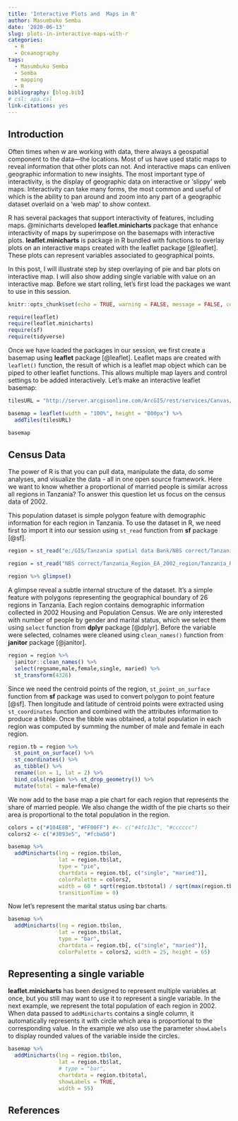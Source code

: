 ```yaml
---
title: 'Interactive Plots and  Maps in R'
author: Masumbuko Semba
date: '2020-06-13'
slug: plots-in-interactive-maps-with-r
categories:
  - R
  - Oceanography
tags:
  - Masumbuko Semba
  - Semba
  - mapping
  - R
bibliography: [blog.bib]
# csl: apa.csl
link-citations: yes
---
```


## Introduction

Often times when w are working with data, there always a geospatial component to the data---the locations. Most of us have used static maps to reveal information that other plots can not. And interactive maps can enliven geographic information to new insights. The most important type of interactivity, is the display of geographic data on interactive or ‘slippy’ web maps. Interactivity can take many forms, the most common and useful of which is the ability to pan around and zoom into any part of a geographic dataset overlaid on a ‘web map’ to show context.


R has several packages that support interactivity of features, including maps. @minicharts developed **leaflet.minicharts** package that enhance interactivity of maps by superimpose on the basemaps with interactive plots. **leaflet.minicharts** is package in R bundled with functions to overlay plots on an interactive maps created with the leaflet package [@leaflet]. These plots can represent variables associated to geographical points.

In this post, I will illustrate step by step overlaying of pie and bar plots on interactive map. I will also show adding single variable with value on an interactive map. Before we start rolling, let's first load the packages we want to use in this session. 


```r
knitr::opts_chunk$set(echo = TRUE, warning = FALSE, message = FALSE, comment = "")

```


```r

require(leaflet)
require(leaflet.minicharts)
require(sf)
require(tidyverse)
```


Once we have loaded the packages in our session, we first create a basemap using **leaflet** package [@leaflet]. Leaflet maps are created with `leaflet()` function, the result of which is a leaflet map object which can be piped to other leaflet functions. This allows multiple map layers and control settings to be added interactively. Let's make an interactive leaflet basemap:


```r
tilesURL = "http://server.arcgisonline.com/ArcGIS/rest/services/Canvas/World_Light_Gray_Base/MapServer/tile/{z}/{y}/{x}"

basemap = leaflet(width = "100%", height = "800px") %>%
  addTiles(tilesURL)

basemap
```

## Census Data
The power of R is that you can pull data, manipulate the data, do some analyses, and visualize the data - all in one open source framework. Here we want to know whether a proportional of married people is similar across all regions in Tanzania? To answer this question let us focus on the census data of 2002. 

This population dataset is simple polygon feature with demographic information for each region in Tanzania. To use the dataset in R, we need first to import it into our session using `st_read` function from **sf** package [@sf].

```r
region = st_read("e:/GIS/Tanzania spatial data Bank/NBS correct/Tanzania_Region_EA_2002_region/Tanzania_Region_EA_2002_region.shp", quiet = TRUE)
```


```r

region = st_read("NBS correct/Tanzania_Region_EA_2002_region/Tanzania_Region_EA_2002_region.shp")

```

```r
region %>% glimpse()
```

A glimpse reveal a subtle internal structure of the dataset. It's a simple feature with polygons representing the geographical boundary of 26 regions in Tanzania. Each region contains demographic information collected in 2002 Housing and Population Census. We are only interested with number of people by gender and marital status, which we select them using `select` function from **dplyr** package [@dplyr]. Before the variable were selected, colnames were cleaned using `clean_names()` function from **janitor** package [@janitor].  

```r
region = region %>% 
  janitor::clean_names() %>%  
  select(regname,male,female,single, maried) %>% 
  st_transform(4326)
```

Since we need the centroid points of the region, `st_point_on_surface` function from **sf** package was used to convert polygon to point feature [@sf]. Then longitude and latitude of centroid points were extracted using `st_coordinates` function and combined with the attributes information to produce a tibble. Once the tibble was obtained, a total population in each region was computed by summing the number of male and female in each region. 

```r
region.tb = region %>% 
  st_point_on_surface() %>% 
  st_coordinates() %>% 
  as_tibble() %>% 
  rename(lon = 1, lat = 2) %>% 
  bind_cols(region %>% st_drop_geometry()) %>%
  mutate(total = male+female)
```

We now add to the base map a pie chart for each region that represents the share of married people. We also change the width of the pie charts so their area is proportional to the total population in the region.

```r

colors = c("#104E8B", "#FF00FF") #<- c("#4fc13c", "#cccccc")
colors2 <- c("#3093e5", "#fcba50")

basemap %>%
  addMinicharts(lng = region.tb$lon, 
                lat = region.tb$lat, 
                type = "pie", 
                chartdata = region.tb[, c("single", "maried")], 
                colorPalette = colors2, 
                width = 60 * sqrt(region.tb$total) / sqrt(max(region.tb$total)), 
                transitionTime = 0)
```

Now let’s represent the marital status using bar charts.

```r
basemap %>%
  addMinicharts(lng = region.tb$lon, 
                lat = region.tb$lat, 
                type = "bar", 
                chartdata = region.tb[, c("single", "maried")], 
                colorPalette = colors2, width = 25, height = 65)
```


## Representing a single variable

**leaflet.minicharts** has been designed to represent multiple variables at once, but you still may want to use it to represent a single variable. In the next example, we represent the total population of each region in 2002. When data passed to `addMinicharts` contains a single column, it automatically represents it with circle which area is proportional to the corresponding value. In the example we also use the parameter `showLabels` to display rounded values of the variable inside the circles.

```r

basemap %>%
  addMinicharts(lng = region.tb$lon, 
                lat = region.tb$lat, 
                # type = "bar", 
                chartdata = region.tb$total, 
                showLabels = TRUE, 
                width = 55)
```



## References

